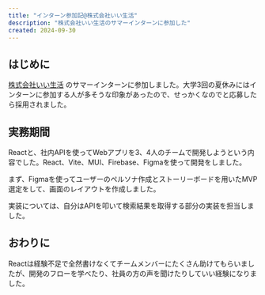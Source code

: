 ```yaml
---
title: "インターン参加記@株式会社いい生活"
description: "株式会社いい生活のサマーインターンに参加した"
created: 2024-09-30
---
```


## はじめに
[株式会社いい生活](https://www.e-seikatsu.info/) のサマーインターンに参加しました。大学3回の夏休みにはインターンに参加する人が多そうな印象があったので、せっかくなのでと応募したら採用されました。

## 実務期間
Reactと、社内APIを使ってWebアプリを3、4人のチームで開発しようという内容でした。React、Vite、MUI、Firebase、Figmaを使って開発をしました。

まず、Figmaを使ってユーザーのペルソナ作成とストーリーボードを用いたMVP選定をして、画面のレイアウトを作成しました。

実装については、自分はAPIを叩いて検索結果を取得する部分の実装を担当しました。

## おわりに
Reactは経験不足で全然書けなくてチームメンバーにたくさん助けてもらいましたが、開発のフローを学べたり、社員の方の声を聞けたりしていい経験になりました。
